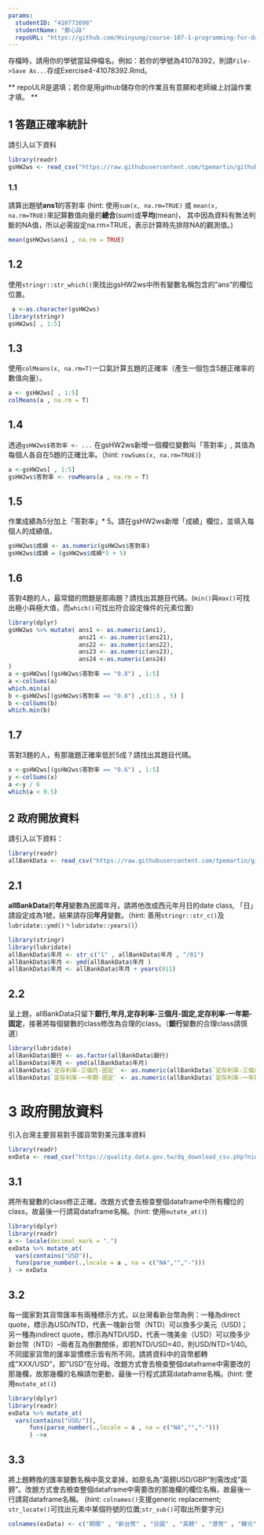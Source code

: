 ```yaml
---
params:
  studentID: "410773098"
  studentName: "鄭心詠"
  repoURL: "https://github.com/Hsinyung/course-107-1-programming-for-data-science"
---
```

存檔時，請用你的學號當延伸檔名。例如：若你的學號為41078392，則請`File->Save As...`存成Exercise4-41078392.Rmd。

** repoULR是選填；若你是用github儲存你的作業且有意願和老師線上討論作業才填。 **

## 1 答題正確率統計

請引入以下資料  
```r
library(readr)
gsHW2ws <- read_csv("https://raw.githubusercontent.com/tpemartin/github-data/master/gsHW2ws.csv")
```

### 1.1 
請算出題號**ans1**的答對率
(hint: 使用`sum(x, na.rm=TRUE)` 或 `mean(x, na.rm=TRUE)`來記算數值向量的**總合**(sum)或**平均**(mean)， 其中因為資料有無法判斷的NA值，所以必需設定na.rm=TRUE，表示計算時先排除NA的觀測值。)
```r
mean(gsHW2ws$ans1 , na.rm = TRUE)
```

## 1.2
使用`stringr::str_which()`來找出gsHW2ws中所有變數名稱包含的"ans"的欄位位置。
```r
 a <-as.character(gsHW2ws)
library(stringr)
gsHW2ws[ , 1:5]
```

## 1.3
使用`colMeans(x, na.rm=T)`一口氣計算五題的正確率（產生一個包含5題正確率的數值向量）。
```r
a <- gsHW2ws[ , 1:5]
colMeans(a , na.rm = T)
```

## 1.4
透過`gsHW2ws$答對率 <- ...` 在gsHW2ws新增一個欄位變數叫「答對率」, 其值為每個人各自在5題的正確比率。（hint: `rowSums(x, na.rm=TRUE)`) 
```r
a <-gsHW2ws[ , 1:5]
gsHW2ws$答對率 <- rowMeans(a , na.rm = T)
```

## 1.5
作業成績為5分加上「答對率」* 5。請在gsHW2ws新增「成績」欄位，並填入每個人的成績值。  
```r
gsHW2ws$成績 <- as.numeric(gsHW2ws$答對率)
gsHW2ws$成績 = (gsHW2ws$成績*5 + 5)
```

## 1.6
答對4題的人，最常錯的問題是那兩題？請找出其題目代碼。(`min()`與`max()`可找出極小與極大值，而`which()`可找出符合設定條件的元素位置)
```r
library(dplyr)
gsHW2ws %>% mutate( ans1 <- as.numeric(ans1),
                    ans21 <- as.numeric(ans21),
                    ans22 <- as.numeric(ans22),
                    ans23 <- as.numeric(ans23),
                    ans24 <-as.numeric(ans24)
)
a <-gsHW2ws[(gsHW2ws$答對率 == "0.8") , 1:5]
a <-colSums(a)
which.min(a)
b <-gsHW2ws[(gsHW2ws$答對率 == "0.8") ,c(1:3 , 5) ]
b <-colSums(b)
which.min(b)
```

## 1.7
答對3題的人，有那幾題正確率低於5成？請找出其題目代碼。
```r
x <-gsHW2ws[(gsHW2ws$答對率 == "0.6") , 1:5]
y <-colSums(x)
a <-y / 6
which(a < 0.5)
```


## 2 政府開放資料

請引入以下資料：
```r
library(readr)
allBankData <- read_csv("https://raw.githubusercontent.com/tpemartin/github-data/master/allBankData.csv")
```


## 2.1
**allBankData**的**年月**變數為民國年月，請將他改成西元年月日的date class, 「日」請設定成為1號，結果請存回**年月**變數。（hint: 善用`stringr::str_c()`及`lubridate::ymd()`丶`lubridate::years()`）

```r
library(stringr)
library(lubridate)
allBankData$年月 <- str_c("1" , allBankData$年月 , "/01")
allBankData$年月 <- ymd(allBankData$年月 )
allBankData$年月 <- allBankData$年月 + years(911)
```

## 2.2
呈上題，allBankData只留下**銀行,年月,定存利率-三個月-固定,定存利率-一年期-固定**，接著將每個變數的class修改為合理的class。（**銀行**變數的合理class請慎選）
```r
library(lubridate)
allBankData$銀行 <- as.factor(allBankData$銀行)
allBankData$年月 <- ymd(allBankData$年月)
allBankData$`定存利率-三個月-固定` <- as.numeric(allBankData$`定存利率-三個月-固定`)
allBankData$`定存利率-一年期-固定` <- as.numeric(allBankData$`定存利率-一年期-固定`)
```

# 3 政府開放資料
引入台灣主要貿易對手國貨幣對美元匯率資料
```r
library(readr)
exData <- read_csv("https://quality.data.gov.tw/dq_download_csv.php?nid=6563&md5_url=9f65bdb6752389dc713acc27e93c1c38")
```

## 3.1
將所有變數的class修正正確。改題方式會去檢查整個dataframe中所有欄位的class，故最後一行請寫dataframe名稱。(hint: 使用`mutate_at()`)
```r
library(dplyr)
library(readr)
a <- locale(decimal_mark = ".")
exData %>% mutate_at(
  vars(contains("USD")),
  funs(parse_number(.,locale = a , na = c("NA","","-")))
) -> exData
```

## 3.2
每一國家對其貨幣匯率有兩種標示方式，以台灣看新台幣為例：一種為direct quote，標示為USD/NTD，代表一塊新台幣（NTD）可以換多少美元（USD)； 另一種為indirect quote，標示為NTD/USD，代表一塊美金（USD）可以換多少新台幣（NTD）--兩者互為倒數關係，即若NTD/USD=40，則USD/NTD=1/40。不同國家貨幣的匯率習慣標示皆有所不同，請將資料中的貨幣都轉成"XXX/USD"，即"USD"在分母。改題方式會去檢查整個dataframe中需要改的那幾欄，故那幾欄的名稱請勿更動，最後一行程式請寫dataframe名稱。(hint: 使用`mutate_at()`) 

```r
library(dplyr)
library(readr)
exData %>% mutate_at(
  vars(contains("USD/")),
      funs(parse_number(.,locale = a , na = c("NA","","-"))) 
      ) ->x

```

## 3.3
將上題轉換的匯率變數名稱中英文拿掉，如原名為"英鎊USD/GBP"則需改成"英鎊"。改題方式會去檢查整個dataframe中需要改的那幾欄的欄位名稱，故最後一行請寫dataframe名稱。
(hint: `colnames()`支援generic replacement; `str_locate()`可找出元素中某個符號的位置;`str_sub()`可取出所要字元)
```r
colnames(exData) <- c("期間" , "新台幣" , "日圓" , "英鎊" , "港幣" , "韓元" , "加拿大幣", "新加坡元" , "人民幣", "澳幣", "印尼盾", "泰銖", "馬來西亞幣", "菲律賓披索", "歐元", "馬克", "法國法郎", "荷蘭幣", "越南盾")
```
